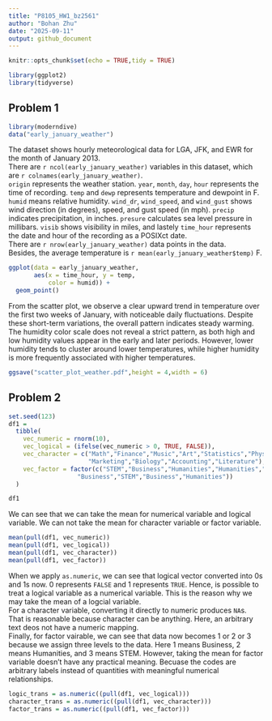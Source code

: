 ```yaml
---
title: "P8105_HW1_bz2561"
author: "Bohan Zhu"
date: "2025-09-11"
output: github_document
---
```


```r
knitr::opts_chunk$set(echo = TRUE,tidy = TRUE)
```

```r
library(ggplot2)
library(tidyverse)
```

## Problem 1
```r
library(moderndive)
data("early_january_weather")
```


The dataset shows hourly meteorological data for LGA, JFK, and EWR for the month of January 2013. \
There are `r ncol(early_january_weather)` variables in this dataset, which are `r colnames(early_january_weather)`. \
`origin` represents the weather station. `year`, `month`, `day`, `hour` represents the time of recording. `temp` and `dewp` represents temperature and dewpoint in F. `humid` means relative humidity. `wind_dr`, `wind_speed`, and `wind_gust` shows wind direction (in degrees), speed, and gust speed (in mph). `precip` indicates precipitation, in inches. `presure` calculates sea level pressure in millibars. `visib` shows visibility in miles, and lastely `time_hour` represents the date and hour of the recording as a POSIXct date. \
There are `r nrow(early_january_weather)` data points in the data. \
Besides, the average temperature is `r mean(early_january_weather$temp)` F.

```r
ggplot(data = early_january_weather, 
       aes(x = time_hour, y = temp, 
           color = humid)) + 
  geom_point()
```

From the scatter plot, we observe a clear upward trend in temperature over the first two weeks of January, with noticeable daily fluctuations. Despite these short-term variations, the overall pattern indicates steady warming. The humidity color scale does not reveal a strict pattern, as both high and low humidity values appear in the early and later periods. However, lower humidity tends to cluster around lower temperatures, while higher humidity is more frequently associated with higher temperatures.

```r
ggsave("scatter_plot_weather.pdf",height = 4,width = 6)
```

## Problem 2
```r
set.seed(123)
df1 =
  tibble(
    vec_numeric = rnorm(10),
    vec_logical = (ifelse(vec_numeric > 0, TRUE, FALSE)),
    vec_character = c("Math","Finance","Music","Art","Statistics","Physics",
                      "Marketing","Biology","Accounting","Literature"),
    vec_factor = factor(c("STEM","Business","Humanities","Humanities","STEM","STEM",
                   "Business","STEM","Business","Humanities"))
  )

df1
```

We can see that we can take the mean for numerical variable and logical variable. We can not take the mean for character variable or factor variable. 
```r
mean(pull(df1, vec_numeric))
mean(pull(df1, vec_logical))
mean(pull(df1, vec_character))
mean(pull(df1, vec_factor))
```

When we apply `as.numeric`, we can see that logical vector converted into 0s and 1s now. 0 represents `FALSE` and 1 represents `TRUE`. Hence, is possible to treat a logical variable as a numerical variable. This is the reason why we may take the mean of a logcial variable. \
For a character variable, converting it directly to numeric produces `NA`s. That is reasonable because character can be anything. Here, an arbitrary text deos not have a numeric mapping. \
Finally, for factor vairable, we can see that data now becomes 1 or 2 or 3 because we assign three levels to the data. Here 1 means Business, 2 means Humanities, and 3 means STEM. However, taking the mean for factor variable doesn't have any practical meaning. Becuase the codes are arbitrary labels instead of quantities with meaningful numerical relationships.
```r
logic_trans = as.numeric((pull(df1, vec_logical)))
character_trans = as.numeric((pull(df1, vec_character)))
factor_trans = as.numeric((pull(df1, vec_factor)))
```

